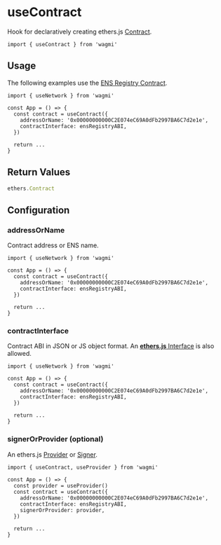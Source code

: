 # useContract

Hook for declaratively creating ethers.js [Contract](https://docs.ethers.io/v5/api/contract/contract).

```tsx
import { useContract } from 'wagmi'
```

## Usage

The following examples use the [ENS Registry Contract](https://etherscan.io/address/0x00000000000C2E074eC69A0dFb2997BA6C7d2e1e#code).

```tsx
import { useNetwork } from 'wagmi'

const App = () => {
  const contract = useContract({
    addressOrName: '0x00000000000C2E074eC69A0dFb2997BA6C7d2e1e',
    contractInterface: ensRegistryABI,
  })

  return ...
}
```

## Return Values

```ts
ethers.Contract
```

## Configuration

### addressOrName

Contract address or ENS name.

```tsx highlight='5'
import { useNetwork } from 'wagmi'

const App = () => {
  const contract = useContract({
    addressOrName: '0x00000000000C2E074eC69A0dFb2997BA6C7d2e1e',
    contractInterface: ensRegistryABI,
  })

  return ...
}
```

### contractInterface

Contract ABI in JSON or JS object format. An [**ethers.js** Interface](https://docs.ethers.io/v5/api/utils/abi/interface) is also allowed.

```tsx highlight='6'
import { useNetwork } from 'wagmi'

const App = () => {
  const contract = useContract({
    addressOrName: '0x00000000000C2E074eC69A0dFb2997BA6C7d2e1e',
    contractInterface: ensRegistryABI,
  })

  return ...
}
```

### signerOrProvider (optional)

An ethers.js [Provider](https://docs.ethers.io/v5/api/providers/provider/#Provider) or [Signer](https://docs.ethers.io/v5/api/signer/#Signer).

```tsx highlight='8'
import { useContract, useProvider } from 'wagmi'

const App = () => {
  const provider = useProvider()
  const contract = useContract({
    addressOrName: '0x00000000000C2E074eC69A0dFb2997BA6C7d2e1e',
    contractInterface: ensRegistryABI,
    signerOrProvider: provider,
  })

  return ...
}
```
